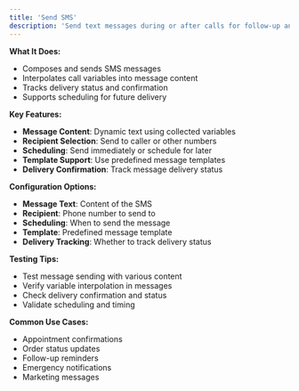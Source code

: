 ```yaml
---
title: 'Send SMS'
description: 'Send text messages during or after calls for follow-up and notifications'
---
```


**What It Does:**
- Composes and sends SMS messages
- Interpolates call variables into message content
- Tracks delivery status and confirmation
- Supports scheduling for future delivery

**Key Features:**
- **Message Content**: Dynamic text using collected variables
- **Recipient Selection**: Send to caller or other numbers
- **Scheduling**: Send immediately or schedule for later
- **Template Support**: Use predefined message templates
- **Delivery Confirmation**: Track message delivery status

**Configuration Options:**
- **Message Text**: Content of the SMS
- **Recipient**: Phone number to send to
- **Scheduling**: When to send the message
- **Template**: Predefined message template
- **Delivery Tracking**: Whether to track delivery status

**Testing Tips:**
- Test message sending with various content
- Verify variable interpolation in messages
- Check delivery confirmation and status
- Validate scheduling and timing

**Common Use Cases:**
- Appointment confirmations
- Order status updates
- Follow-up reminders
- Emergency notifications
- Marketing messages

